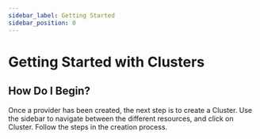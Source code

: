 ```yaml
---
sidebar_label: Getting Started
sidebar_position: 0
---
```



# Getting Started with Clusters

## How Do I Begin?

Once a provider has been created, the next step is to create a Cluster. Use the sidebar to navigate between the different resources, and click on Cluster. 
Follow the steps in the creation process.